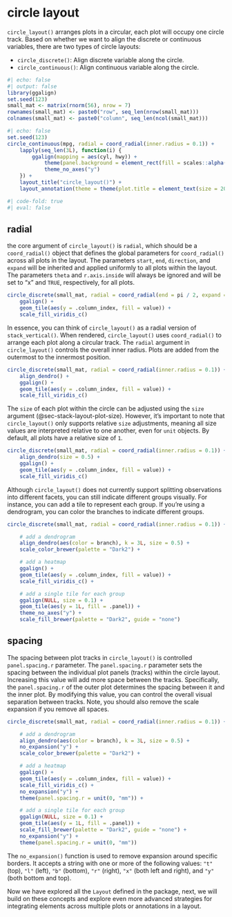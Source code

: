 # circle layout {#sec-circle-layout}
`circle_layout()` arranges plots in a circular, each plot will occupy one circle
track. Based on whether we want to align the discrete or continuous variables,
there are two types of circle layouts:

 - `circle_discrete()`: Align discrete variable along the circle.
 - `circle_continuous()`: Align continuous variable along the circle.

```r
#| echo: false
#| output: false
library(ggalign)
set.seed(123)
small_mat <- matrix(rnorm(56), nrow = 7)
rownames(small_mat) <- paste0("row", seq_len(nrow(small_mat)))
colnames(small_mat) <- paste0("column", seq_len(ncol(small_mat)))
```

```r
#| echo: false
set.seed(123)
circle_continuous(mpg, radial = coord_radial(inner.radius = 0.1)) +
    lapply(seq_len(3L), function(i) {
        ggalign(mapping = aes(cyl, hwy)) +
            theme(panel.background = element_rect(fill = scales::alpha("red", 0.5))) +
            theme_no_axes("y")
    }) +
    layout_title("circle_layout()") +
    layout_annotation(theme = theme(plot.title = element_text(size = 20)))
```

```r
#| code-fold: true
#| eval: false
```

## radial
the core argument of `circle_layout()` is `radial`, which should be a
`coord_radial()` object that defines the global parameters for `coord_radial()`
across all plots in the layout. The parameters `start`, `end`, `direction`, and
`expand` will be inherited and applied uniformly to all plots within the layout.
The parameters `theta` and `r.axis.inside` will always be ignored and will be
set to "x" and `TRUE`, respectively, for all plots. 

```r
circle_discrete(small_mat, radial = coord_radial(end = pi / 2, expand = FALSE)) +
    ggalign() +
    geom_tile(aes(y = .column_index, fill = value)) +
    scale_fill_viridis_c()
```

In essence, you can think of `circle_layout()` as a radial version of
`stack_vertical()`. When rendered, `circle_layout()` uses `coord_radial()` to
arrange each plot along a circular track. The `radial` argument in
`circle_layout()` controls the overall inner radius. Plots are added from the
outermost to the innermost position.
```r
circle_discrete(small_mat, radial = coord_radial(inner.radius = 0.1)) +
    align_dendro() +
    ggalign() +
    geom_tile(aes(y = .column_index, fill = value)) +
    scale_fill_viridis_c()
```

The `size` of each plot within the circle can be adjusted using the `size`
argument (@sec-stack-layout-plot-size). However, it's important to note that
`circle_layout()` only supports relative `size` adjustments, meaning all size
values are interpreted relative to one another, even for `unit` objects. By
default, all plots have a relative size of `1`.
```r
circle_discrete(small_mat, radial = coord_radial(inner.radius = 0.1)) +
    align_dendro(size = 0.5) +
    ggalign() +
    geom_tile(aes(y = .column_index, fill = value)) +
    scale_fill_viridis_c()
```

Although `circle_layout()` does not currently support splitting observations
into different facets, you can still indicate different groups visually. For
instance, you can add a tile to represent each group. If you're using a
dendrogram, you can color the branches to indicate different groups.
```r
circle_discrete(small_mat, radial = coord_radial(inner.radius = 0.1)) +

    # add a dendrogram
    align_dendro(aes(color = branch), k = 3L, size = 0.5) +
    scale_color_brewer(palette = "Dark2") +

    # add a heatmap
    ggalign() +
    geom_tile(aes(y = .column_index, fill = value)) +
    scale_fill_viridis_c() +

    # add a single tile for each group
    ggalign(NULL, size = 0.1) +
    geom_tile(aes(y = 1L, fill = .panel)) +
    theme_no_axes("y") +
    scale_fill_brewer(palette = "Dark2", guide = "none")
```

## spacing
The spacing between plot tracks in `circle_layout()` is controlled
`panel.spacing.r` parameter. The `panel.spacing.r` parameter sets the spacing
between the individual plot panels (tracks) within the circle layout. Increasing
this value will add more space between the tracks. Specifically, the
`panel.spacing.r` of the outer plot determines the spacing between it and the
inner plot. By modifying this value, you can control the overall visual
separation between tracks. Note, you should also remove the scale expansion if you 
remove all spaces.
```r
circle_discrete(small_mat, radial = coord_radial(inner.radius = 0.1)) +

    # add a dendrogram
    align_dendro(aes(color = branch), k = 3L, size = 0.5) +
    no_expansion("y") +
    scale_color_brewer(palette = "Dark2") +

    # add a heatmap
    ggalign() +
    geom_tile(aes(y = .column_index, fill = value)) +
    scale_fill_viridis_c() +
    no_expansion("y") +
    theme(panel.spacing.r = unit(0, "mm")) +

    # add a single tile for each group
    ggalign(NULL, size = 0.1) +
    geom_tile(aes(y = 1L, fill = .panel)) +
    scale_fill_brewer(palette = "Dark2", guide = "none") +
    no_expansion("y") +
    theme(panel.spacing.r = unit(0, "mm"))
```

The `no_expansion()` function is used to remove expansion around specific
borders. It accepts a string with one or more of the following values: `"t"`
(top), `"l"` (left), `"b"` (bottom), `"r"` (right), `"x"` (both left and right),
and `"y"` (both bottom and top).

Now we have explored all the `Layout` defined in the package, next, we will
build on these concepts and explore even more advanced strategies for
integrating elements across multiple plots or annotations in a layout.
